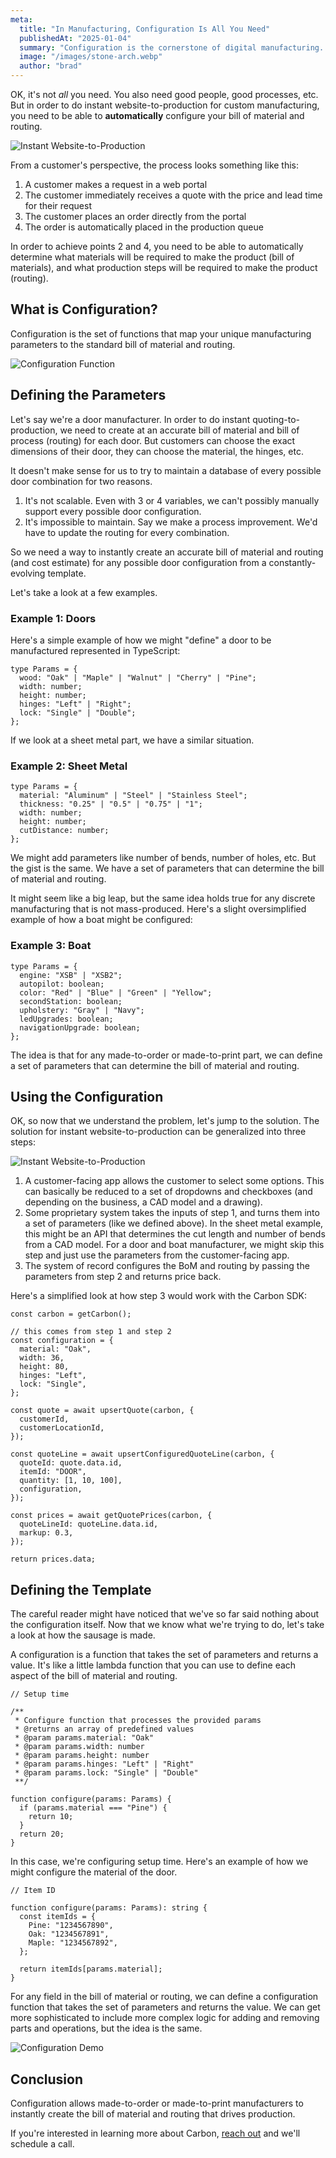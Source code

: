 ```yaml
---
meta:
  title: "In Manufacturing, Configuration Is All You Need"
  publishedAt: "2025-01-04"
  summary: "Configuration is the cornerstone of digital manufacturing. It's the foundation that enables manufacturers to create custom products and services that meet the unique needs of their customers."
  image: "/images/stone-arch.webp"
  author: "brad"
---
```


OK, it's not _all_ you need. You also need good people, good processes, etc. But in order to do instant website-to-production for custom manufacturing, you need to be able to **automatically** configure your bill of material and routing.

![Instant Website-to-Production](/images/instant-quoting-flow-1.webp)

From a customer's perspective, the process looks something like this:

1. A customer makes a request in a web portal
2. The customer immediately receives a quote with the price and lead time for their request
3. The customer places an order directly from the portal
4. The order is automatically placed in the production queue

In order to achieve points 2 and 4, you need to be able to automatically determine what materials will be required to make the product (bill of materials), and what production steps will be required to make the product (routing).

## What is Configuration?

Configuration is the set of functions that map your unique manufacturing parameters to the standard bill of material and routing.

![Configuration Function](/images/configuration-function.webp)

## Defining the Parameters

Let's say we're a door manufacturer. In order to do instant quoting-to-production, we need to create at an accurate bill of material and bill of process (routing) for each door. But customers can choose the exact dimensions of their door, they can choose the material, the hinges, etc.

It doesn't make sense for us to try to maintain a database of every possible door combination for two reasons.

1. It's not scalable. Even with 3 or 4 variables, we can't possibly manually support every possible door configuration.
2. It's impossible to maintain. Say we make a process improvement. We'd have to update the routing for every combination.

So we need a way to instantly create an accurate bill of material and routing (and cost estimate) for any possible door configuration from a constantly-evolving template.

Let's take a look at a few examples.

### Example 1: Doors

Here's a simple example of how we might "define" a door to be manufactured represented in TypeScript:

```tsx
type Params = {
  wood: "Oak" | "Maple" | "Walnut" | "Cherry" | "Pine";
  width: number;
  height: number;
  hinges: "Left" | "Right";
  lock: "Single" | "Double";
};
```

If we look at a sheet metal part, we have a similar situation.

### Example 2: Sheet Metal

```tsx
type Params = {
  material: "Aluminum" | "Steel" | "Stainless Steel";
  thickness: "0.25" | "0.5" | "0.75" | "1";
  width: number;
  height: number;
  cutDistance: number;
};
```

We might add parameters like number of bends, number of holes, etc. But the gist is the same. We have a set of parameters that can determine the bill of material and routing.

It might seem like a big leap, but the same idea holds true for any discrete manufacturing that is not mass-produced. Here's a slight oversimplified example of how a boat might be configured:

### Example 3: Boat

```tsx
type Params = {
  engine: "XSB" | "XSB2";
  autopilot: boolean;
  color: "Red" | "Blue" | "Green" | "Yellow";
  secondStation: boolean;
  upholstery: "Gray" | "Navy";
  ledUpgrades: boolean;
  navigationUpgrade: boolean;
};
```

The idea is that for any made-to-order or made-to-print part, we can define a set of parameters that can determine the bill of material and routing.

## Using the Configuration

OK, so now that we understand the problem, let's jump to the solution. The solution for instant website-to-production can be generalized into three steps:

![Instant Website-to-Production](/images/instant-quoting-flow-2.webp)

1. A customer-facing app allows the customer to select some options. This can basically be reduced to a set of dropdowns and checkboxes (and depending on the business, a CAD model and a drawing).
2. Some proprietary system takes the inputs of step 1, and turns them into a set of parameters (like we defined above). In the sheet metal example, this might be an API that determines the cut length and number of bends from a CAD model. For a door and boat manufacturer, we might skip this step and just use the parameters from the customer-facing app.
3. The system of record configures the BoM and routing by passing the parameters from step 2 and returns price back.

Here's a simplified look at how step 3 would work with the Carbon SDK:

```tsx
const carbon = getCarbon();

// this comes from step 1 and step 2
const configuration = {
  material: "Oak",
  width: 36,
  height: 80,
  hinges: "Left",
  lock: "Single",
};

const quote = await upsertQuote(carbon, {
  customerId,
  customerLocationId,
});

const quoteLine = await upsertConfiguredQuoteLine(carbon, {
  quoteId: quote.data.id,
  itemId: "DOOR",
  quantity: [1, 10, 100],
  configuration,
});

const prices = await getQuotePrices(carbon, {
  quoteLineId: quoteLine.data.id,
  markup: 0.3,
});

return prices.data;
```

## Defining the Template

The careful reader might have noticed that we've so far said nothing about the configuration itself. Now that we know what we're trying to do, let's take a look at how the sausage is made.

A configuration is a function that takes the set of parameters and returns a value. It's like a little lambda function that you can use to define each aspect of the bill of material and routing.

```tsx
// Setup time

/**
 * Configure function that processes the provided params
 * @returns an array of predefined values
 * @param params.material: "Oak"
 * @param params.width: number
 * @param params.height: number
 * @param params.hinges: "Left" | "Right"
 * @param params.lock: "Single" | "Double"
 **/

function configure(params: Params) {
  if (params.material === "Pine") {
    return 10;
  }
  return 20;
}
```

In this case, we're configuring setup time. Here's an example of how we might configure the material of the door.

```tsx
// Item ID

function configure(params: Params): string {
  const itemIds = {
    Pine: "1234567890",
    Oak: "1234567891",
    Maple: "1234567892",
  };

  return itemIds[params.material];
}
```

For any field in the bill of material or routing, we can define a configuration function that takes the set of parameters and returns the value. We can get more sophisticated to include more complex logic for adding and removing parts and operations, but the idea is the same.

![Configuration Demo](/images/configurator-demo.gif)

## Conclusion

Configuration allows made-to-order or made-to-print manufacturers to instantly create the bill of material and routing that drives production.

If you're interested in learning more about Carbon, [reach out](/contact) and we'll schedule a call.
